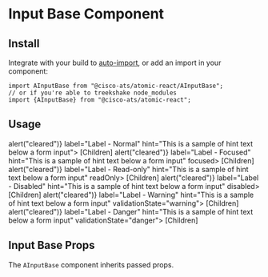 

<Meta title="Extend/Input Base" component={AInputBase} />

# Input Base Component

## Install

Integrate with your build to [auto-import](?path=/docs/getting-started--page#integrating), or add an import in your component:

```
import AInputBase from "@cisco-ats/atomic-react/AInputBase";
// or if you're able to treekshake node_modules
import {AInputBase} from "@cisco-ats/atomic-react";
```

## Usage

<Canvas>
  <Story name="usage-1">
    <div style={{maxWidth: 300}}>
      <AInputBase
        append="[Append]"
        prepend="[Prepend]"
        className="mb-3"
        clearable
        onClear={() => alert("cleared")}
        label="Label - Normal"
        hint="This is a sample of hint text below a form input">
        [Children]
      </AInputBase>
      <AInputBase
        append="[Append]"
        prepend="[Prepend]"
        className="mb-3"
        clearable
        onClear={() => alert("cleared")}
        label="Label - Focused"
        hint="This is a sample of hint text below a form input"
        focused>
        [Children]
      </AInputBase>
      <AInputBase
        append="[Append]"
        prepend="[Prepend]"
        className="mb-3"
        clearable
        onClear={() => alert("cleared")}
        label="Label - Read-only"
        hint="This is a sample of hint text below a form input"
        readOnly>
        [Children]
      </AInputBase>
      <AInputBase
        append="[Append]"
        prepend="[Prepend]"
        className="mb-3"
        clearable
        onClear={() => alert("cleared")}
        label="Label - Disabled"
        hint="This is a sample of hint text below a form input"
        disabled>
        [Children]
      </AInputBase>
      <AInputBase
        append="[Append]"
        prepend="[Prepend]"
        className="mb-3"
        clearable
        onClear={() => alert("cleared")}
        label="Label - Warning"
        hint="This is a sample of hint text below a form input"
        validationState="warning">
        [Children]
      </AInputBase>
      <AInputBase
        append="[Append]"
        prepend="[Prepend]"
        className="mb-3"
        clearable
        onClear={() => alert("cleared")}
        label="Label - Danger"
        hint="This is a sample of hint text below a form input"
        validationState="danger">
        [Children]
      </AInputBase>
    </div>
  </Story>
</Canvas>

## Input Base Props

The `AInputBase` component inherits passed props.

<ArgsTable of={AInputBase} />
